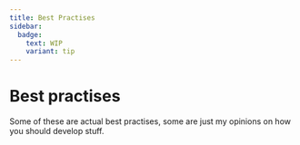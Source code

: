 ```yaml
---
title: Best Practises
sidebar:
  badge:
    text: WIP
    variant: tip
---
```


# Best practises

Some of these are actual best practises, some are just my opinions on how you should develop stuff.
